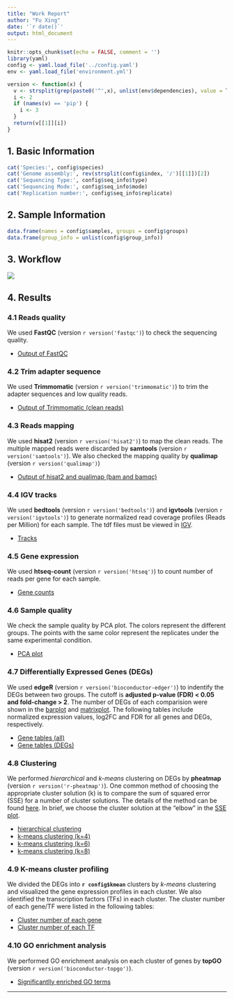 ```yaml
---
title: "Work Report"
author: "Fu Xing"
date: '`r date()`'
output: html_document
---
```


```r
knitr::opts_chunk$set(echo = FALSE, comment = '')
library(yaml)
config <- yaml.load_file('../config.yaml')
env <- yaml.load_file('environment.yml')

version <- function(x) {
  v <- strsplit(grep(paste0('^',x), unlist(env$dependencies), value = T), '=')
  i <- 2
  if (names(v) == 'pip') {
    i <- 3
  }
  return(v[[1]][i])
}
```

## 1. Basic Information
```r
cat('Species:', config$species)
cat('Genome assembly:', rev(strsplit(config$index, '/')[[1]])[2])
cat('Sequencing Type:', config$seq_info$type)
cat('Sequencing Mode:', config$seq_info$mode)
cat('Replication number:', config$seq_info$replicate)
```

## 2. Sample Information
```r
data.frame(names = config$samples, groups = config$groups)
data.frame(group_info = unlist(config$group_info))
```

## 3. Workflow
![](workflow.svg)

## 4. Results
### 4.1 Reads quality
We used **FastQC** (version `r version('fastqc')`) to check the sequencing quality. 

- [Output of FastQC](../fastqc)

### 4.2 Trim adapter sequence
We used **Trimmomatic** (version `r version('trimmomatic')`) to trim the adapter sequences and low quality reads. 

- [Output of Trimmomatic (clean reads)](../clean)

### 4.3 Reads mapping
We used **hisat2** (version `r version('hisat2')`) to map the clean reads. The multiple mapped reads were discarded by **samtools** (version `r version('samtools')`). We also checked the mapping quality by **qualimap** (version `r version('qualimap')`) 

- [Output of hisat2 and qualimap (bam and bamqc)](../bam)

### 4.4 IGV tracks 
We used **bedtools** (version `r version('bedtools')`) and **igvtools** (version `r version('igvtools')`) to generate normalized read coverage profiles (Reads per Million) for each sample. The tdf files must be viewed in [IGV](http://software.broadinstitute.org/software/igv/). 

- [Tracks](../track)

### 4.5 Gene expression
We used **htseq-count** (version `r version('htseq')`) to count number of reads per gene for each sample.

- [Gene counts](../count)

### 4.6 Sample quality
We check the sample quality by PCA plot. The colors represent the different groups. The points with the same color represent the  replicates under the same experimental condition.

- [PCA plot](../figure/PCA.pdf)

### 4.7 Differentially Expressed Genes (DEGs) 
We used **edgeR** (version `r version('bioconductor-edger')`) to indentify the DEGs between two groups. The cutoff is **adjusted p-value (FDR) < 0.05 and fold-change > 2**. The number of DEGs of each comparision were shown in the [barplot](../figure/DEG_num_barplot.pdf) and [matrixplot](../figure/DEG_num_matrix.pdf). The following tables include normalized expression values, log2FC and FDR for all genes and DEGs, respectively.

- [Gene tables (all)](../table/gene_expr_cpm.tsv)
- [Gene tables (DEGs)](../table/DEG_expr_cpm.tsv)

### 4.8 Clustering
We performed *hierarchical* and *k-means* clustering on DEGs by **pheatmap** (version `r version('r-pheatmap')`). One common method of choosing the appropriate cluster solution (k) is to compare the sum of squared error (SSE) for a number of cluster solutions. The details of the method can be found [here](http://www.mattpeeples.net/kmeans.html). In brief, we choose the cluster solution at the "elbow" in the [SSE plot](../figure/DEG_kmeans_clustering_withinss.pdf).

- [hierarchical clustering](../figure/DEG_hierarchical_clustering.png)
- [k-means clustering (k=4)](../figure/DEG_kmeans_4_clusters.png)
- [k-means clustering (k=6)](../figure/DEG_kmeans_6_clusters.png)
- [k-means clustering (k=8)](../figure/DEG_kmeans_8_clusters.png)

### 4.9 K-means cluster profiling
We divided the DEGs into **`r config$kmean`** clusters by *k-means* clustering and visualized the gene expression profiles in each cluster. We also identified the transcription factors (TFs) in each cluster. The cluster number of each gene/TF were listed in the following tables: 

- [Cluster number of each gene](../table/DEG_kmeans_all.tsv)
- [Cluster number of each TF](../table/DEG_kmeans_TF.tsv)

### 4.10 GO enrichment analysis
We performed GO enrichment analysis on each cluster of genes by **topGO** (version `r version('bioconductor-topgo')`). 

- [Significantlly enriched GO terms](../table/GO_enrich_k-means.xlsx)

***



